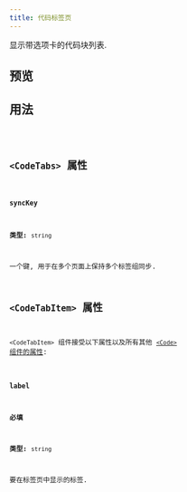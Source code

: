 ```yaml
---
title: 代码标签页
---
```



显示带选项卡的代码块列表.

## 预览

<CodeTabsPreview />

## 用法

<Code code={CodeTabsContent} lang="jsx" />

## `<CodeTabs>` 属性

### `syncKey`

**类型:** `string`

一个键, 用于在多个页面上保持多个标签组同步.

## `<CodeTabItem>` 属性

`<CodeTabItem>` 组件接受以下属性以及所有其他 [`<Code>` 组件的属性](/zh-cn/components/code):

### `label`

**必填**

**类型:** `string`

要在标签页中显示的标签.
